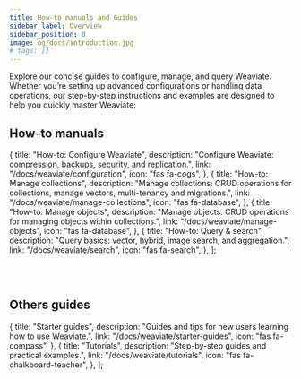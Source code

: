 ```yaml
---
title: How-to manuals and Guides
sidebar_label: Overview
sidebar_position: 0
image: og/docs/introduction.jpg
# tags: []
---
```


Explore our concise guides to configure, manage, and query Weaviate.
Whether you’re setting up advanced configurations or handling data operations, our step-by-step instructions and examples are designed to help you quickly master Weaviate:


## How-to manuals

  {
    title: "How-to: Configure Weaviate",
    description:
      "Configure Weaviate: compression, backups, security, and replication.",
    link: "/docs/weaviate/configuration",
    icon: "fas fa-cogs",
  },
  {
    title: "How-to: Manage collections",
    description:
      "Manage collections: CRUD operations for collections, manage vectors, multi-tenancy and migrations.",
    link: "/docs/weaviate/manage-collections",
    icon: "fas fa-database",
  },
  {
    title: "How-to: Manage objects",
    description:
      "Manage objects: CRUD operations for managing objects within collections.",
    link: "/docs/weaviate/manage-objects",
    icon: "fas fa-database",
  },
  {
    title: "How-to: Query & search",
    description: "Query basics: vector, hybrid, image search, and aggregation.",
    link: "/docs/weaviate/search",
    icon: "fas fa-search",
  },
];

<br />
<CardsSection items={howToGuidesCardsData} />
<br />

## Others guides

  {
    title: "Starter guides",
    description: "Guides and tips for new users learning how to use Weaviate.",
    link: "/docs/weaviate/starter-guides",
    icon: "fas fa-compass",
  },
  {
    title: "Tutorials",
    description: "Step-by-step guides and practical examples.",
    link: "/docs/weaviate/tutorials",
    icon: "fas fa-chalkboard-teacher",
  },
];

<br />
<CardsSection items={otherGuidesCardsData} />
<br />

